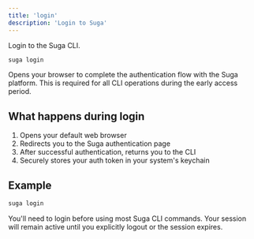 ```yaml
---
title: 'login'
description: 'Login to Suga'
---
```


Login to the Suga CLI.

```bash
suga login
```

Opens your browser to complete the authentication flow with the Suga platform. This is required for all CLI operations during the early access period.

## What happens during login

1. Opens your default web browser
2. Redirects you to the Suga authentication page
3. After successful authentication, returns you to the CLI
4. Securely stores your auth token in your system's keychain

## Example

```bash
suga login
```

<Note>
  You'll need to login before using most Suga CLI commands. Your session will remain active until you explicitly logout or the session expires.
</Note>